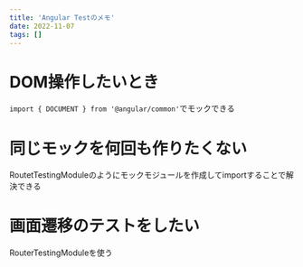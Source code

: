 ```yaml
---
title: 'Angular Testのメモ'
date: 2022-11-07
tags: []
---
```


# DOM操作したいとき
`import { DOCUMENT } from '@angular/common'`でモックできる

# 同じモックを何回も作りたくない
RoutetTestingModuleのようにモックモジュールを作成してimportすることで解決できる

# 画面遷移のテストをしたい
RouterTestingModuleを使う

